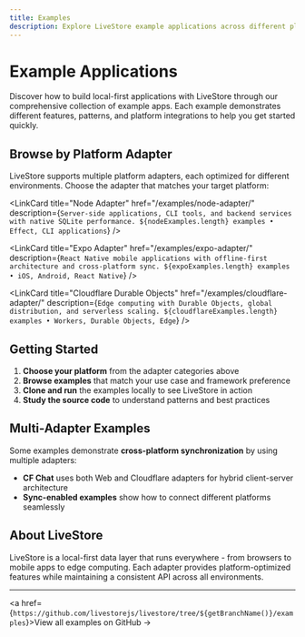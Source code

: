 ```yaml
---
title: Examples
description: Explore LiveStore example applications across different platforms and use cases
---
```



# Example Applications

Discover how to build local-first applications with LiveStore through our comprehensive collection of example apps. Each example demonstrates different features, patterns, and platform integrations to help you get started quickly.

## Browse by Platform Adapter

LiveStore supports multiple platform adapters, each optimized for different environments. Choose the adapter that matches your target platform:

<CardGrid>
  <LinkCard 
    title="Web Adapter" 
    href="/examples/web-adapter/"
    description={`Browser-based applications with SQLite WASM, Web Workers, and framework integrations. ${webExamples.length} examples • React, SolidJS, Web Components`}
  />

  <LinkCard 
    title="Node Adapter" 
    href="/examples/node-adapter/"
    description={`Server-side applications, CLI tools, and backend services with native SQLite performance. ${nodeExamples.length} examples • Effect, CLI applications`}
  />

  <LinkCard 
    title="Expo Adapter" 
    href="/examples/expo-adapter/"
    description={`React Native mobile applications with offline-first architecture and cross-platform sync. ${expoExamples.length} examples • iOS, Android, React Native`}
  />

  <LinkCard 
    title="Cloudflare Durable Objects" 
    href="/examples/cloudflare-adapter/"
    description={`Edge computing with Durable Objects, global distribution, and serverless scaling. ${cloudflareExamples.length} examples • Workers, Durable Objects, Edge`}
  />
</CardGrid>

## Getting Started

1. **Choose your platform** from the adapter categories above
2. **Browse examples** that match your use case and framework preference  
3. **Clone and run** the examples locally to see LiveStore in action
4. **Study the source code** to understand patterns and best practices

## Multi-Adapter Examples

Some examples demonstrate **cross-platform synchronization** by using multiple adapters:
- **CF Chat** uses both Web and Cloudflare adapters for hybrid client-server architecture
- **Sync-enabled examples** show how to connect different platforms seamlessly

## About LiveStore

LiveStore is a local-first data layer that runs everywhere - from browsers to mobile apps to edge computing. Each adapter provides platform-optimized features while maintaining a consistent API across all environments.

---
<a href={`https://github.com/livestorejs/livestore/tree/${getBranchName()}/examples`}>View all examples on GitHub →</a>
